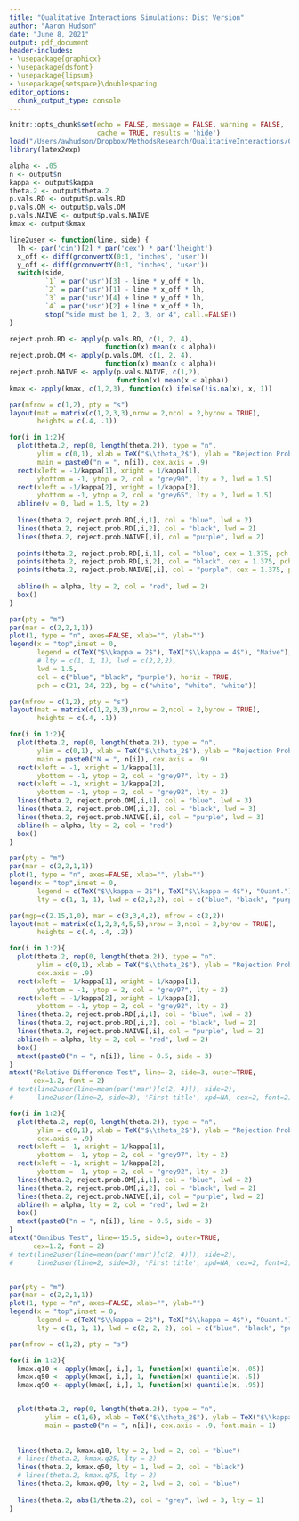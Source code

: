 ```yaml
---
title: "Qualitative Interactions Simulations: Dist Version"
author: "Aaron Hudson"
date: "June 8, 2021"
output: pdf_document
header-includes:
- \usepackage{graphicx}
- \usepackage{dsfont}
- \usepackage{lipsum}
- \usepackage{setspace}\doublespacing
editor_options: 
  chunk_output_type: console
---
```

```r
knitr::opts_chunk$set(echo = FALSE, message = FALSE, warning = FALSE,
                      cache = TRUE, results = 'hide')
load("/Users/awhudson/Dropbox/MethodsResearch/QualitativeInteractions/Code/Sims-rev-su2022/sim_output.rda")
library(latex2exp)

alpha <- .05
n <- output$n
kappa <- output$kappa
theta.2 <- output$theta.2
p.vals.RD <- output$p.vals.RD
p.vals.OM <- output$p.vals.OM
p.vals.NAIVE <- output$p.vals.NAIVE
kmax <- output$kmax

line2user <- function(line, side) {
  lh <- par('cin')[2] * par('cex') * par('lheight')
  x_off <- diff(grconvertX(0:1, 'inches', 'user'))
  y_off <- diff(grconvertY(0:1, 'inches', 'user'))
  switch(side,
         `1` = par('usr')[3] - line * y_off * lh,
         `2` = par('usr')[1] - line * x_off * lh,
         `3` = par('usr')[4] + line * y_off * lh,
         `4` = par('usr')[2] + line * x_off * lh,
         stop("side must be 1, 2, 3, or 4", call.=FALSE))
}

reject.prob.RD <- apply(p.vals.RD, c(1, 2, 4), 
                        function(x) mean(x < alpha))
reject.prob.OM <- apply(p.vals.OM, c(1, 2, 4), 
                        function(x) mean(x < alpha))
reject.prob.NAIVE <- apply(p.vals.NAIVE, c(1,2),
                           function(x) mean(x < alpha))
kmax <- apply(kmax, c(1,2,3), function(x) ifelse(!is.na(x), x, 1))
```
\setlength{\abovedisplayskip}{0pt}
\setlength{\belowdisplayskip}{0pt}

```r
par(mfrow = c(1,2), pty = "s")
layout(mat = matrix(c(1,2,3,3),nrow = 2,ncol = 2,byrow = TRUE),
       heights = c(.4, .1))

for(i in 1:2){
  plot(theta.2, rep(0, length(theta.2)), type = "n",
       ylim = c(0,1), xlab = TeX("$\\theta_2$"), ylab = "Rejection Probability",
       main = paste0("n = ", n[i]), cex.axis = .9)
  rect(xleft = -1/kappa[1], xright = 1/kappa[1],
       ybottom = -1, ytop = 2, col = "grey90", lty = 2, lwd = 1.5)
  rect(xleft = -1/kappa[2], xright = 1/kappa[2],
       ybottom = -1, ytop = 2, col = "grey65", lty = 2, lwd = 1.5)
  abline(v = 0, lwd = 1.5, lty = 2)
  
  lines(theta.2, reject.prob.RD[,i,1], col = "blue", lwd = 2)
  lines(theta.2, reject.prob.RD[,i,2], col = "black", lwd = 2)
  lines(theta.2, reject.prob.NAIVE[,i], col = "purple", lwd = 2)
  
  points(theta.2, reject.prob.RD[,i,1], col = "blue", cex = 1.375, pch = 21, bg = "white", lwd = 1.5)
  points(theta.2, reject.prob.RD[,i,2], col = "black", cex = 1.375, pch = 24, bg = "white", lwd = 1.5)
  points(theta.2, reject.prob.NAIVE[,i], col = "purple", cex = 1.375, pch = 22, bg = "white", lwd = 1.5)
  
  abline(h = alpha, lty = 2, col = "red", lwd = 2)
  box()
}

par(pty = "m")
par(mar = c(2,2,1,1))
plot(1, type = "n", axes=FALSE, xlab="", ylab="")
legend(x = "top",inset = 0,
       legend = c(TeX("$\\kappa = 2$"), TeX("$\\kappa = 4$"), "Naive"),
       # lty = c(1, 1, 1), lwd = c(2,2,2),
       lwd = 1.5,
       col = c("blue", "black", "purple"), horiz = TRUE,
       pch = c(21, 24, 22), bg = c("white", "white", "white"))
```

```r
par(mfrow = c(1,2), pty = "s")
layout(mat = matrix(c(1,2,3,3),nrow = 2,ncol = 2,byrow = TRUE),
       heights = c(.4, .1))

for(i in 1:2){
  plot(theta.2, rep(0, length(theta.2)), type = "n",
       ylim = c(0,1), xlab = TeX("$\\theta_2$"), ylab = "Rejection Probability",
       main = paste0("N = ", n[i]), cex.axis = .9)
  rect(xleft = -1, xright = 1/kappa[1],
       ybottom = -1, ytop = 2, col = "grey97", lty = 2)
  rect(xleft = -1, xright = 1/kappa[2],
       ybottom = -1, ytop = 2, col = "grey92", lty = 2)
  lines(theta.2, reject.prob.OM[,i,1], col = "blue", lwd = 3)
  lines(theta.2, reject.prob.OM[,i,2], col = "black", lwd = 3)
  lines(theta.2, reject.prob.NAIVE[,i], col = "purple", lwd = 3)
  abline(h = alpha, lty = 2, col = "red")
  box()
}

par(pty = "m")
par(mar = c(2,2,1,1))
plot(1, type = "n", axes=FALSE, xlab="", ylab="")
legend(x = "top",inset = 0,
       legend = c(TeX("$\\kappa = 2$"), TeX("$\\kappa = 4$"), "Quant."),
       lty = c(1, 1, 1), lwd = c(2,2,2), col = c("blue", "black", "purple"), horiz = TRUE)
```

```r
par(mgp=c(2.15,1,0), mar = c(3,3,4,2), mfrow = c(2,2))
layout(mat = matrix(c(1,2,3,4,5,5),nrow = 3,ncol = 2,byrow = TRUE),
       heights = c(.4, .4, .2))

for(i in 1:2){
  plot(theta.2, rep(0, length(theta.2)), type = "n",
       ylim = c(0,1), xlab = TeX("$\\theta_2$"), ylab = "Rejection Probability",
       cex.axis = .9)
  rect(xleft = -1/kappa[1], xright = 1/kappa[1],
       ybottom = -1, ytop = 2, col = "grey97", lty = 2)
  rect(xleft = -1/kappa[2], xright = 1/kappa[2],
       ybottom = -1, ytop = 2, col = "grey92", lty = 2)
  lines(theta.2, reject.prob.RD[,i,1], col = "blue", lwd = 2)
  lines(theta.2, reject.prob.RD[,i,2], col = "black", lwd = 2)
  lines(theta.2, reject.prob.NAIVE[,i], col = "purple", lwd = 2)
  abline(h = alpha, lty = 2, col = "red", lwd = 2)
  box()
  mtext(paste0("n = ", n[i]), line = 0.5, side = 3)
}
mtext("Relative Difference Test", line=-2, side=3, outer=TRUE,
      cex=1.2, font = 2)
# text(line2user(line=mean(par('mar')[c(2, 4)]), side=2), 
#      line2user(line=2, side=3), 'First title', xpd=NA, cex=2, font=2)

for(i in 1:2){
  plot(theta.2, rep(0, length(theta.2)), type = "n",
       ylim = c(0,1), xlab = TeX("$\\theta_2$"), ylab = "Rejection Probability",
       cex.axis = .9)
  rect(xleft = -1, xright = 1/kappa[1],
       ybottom = -1, ytop = 2, col = "grey97", lty = 2)
  rect(xleft = -1, xright = 1/kappa[2],
       ybottom = -1, ytop = 2, col = "grey92", lty = 2)
  lines(theta.2, reject.prob.OM[,i,1], col = "blue", lwd = 2)
  lines(theta.2, reject.prob.OM[,i,2], col = "black", lwd = 2)
  lines(theta.2, reject.prob.NAIVE[,i], col = "purple", lwd = 2)
  abline(h = alpha, lty = 2, col = "red", lwd = 2)
  box()
  mtext(paste0("n = ", n[i]), line = 0.5, side = 3)
}
mtext("Omnibus Test", line=-15.5, side=3, outer=TRUE,
      cex=1.2, font = 2)
# text(line2user(line=mean(par('mar')[c(2, 4)]), side=2), 
#      line2user(line=2, side=3), 'First title', xpd=NA, cex=2, font=2)


par(pty = "m")
par(mar = c(2,2,1,1))
plot(1, type = "n", axes=FALSE, xlab="", ylab="")
legend(x = "top",inset = 0,
       legend = c(TeX("$\\kappa = 2$"), TeX("$\\kappa = 4$"), "Quant."),
       lty = c(1, 1, 1), lwd = c(2, 2, 2), col = c("blue", "black", "purple"), horiz = TRUE)
```

```r
par(mfrow = c(1,2), pty = "s")

for(i in 1:2){
  kmax.q10 <- apply(kmax[, i,], 1, function(x) quantile(x, .05))
  kmax.q50 <- apply(kmax[, i,], 1, function(x) quantile(x, .5))
  kmax.q90 <- apply(kmax[, i,], 1, function(x) quantile(x, .95))


  plot(theta.2, rep(0, length(theta.2)), type = "n",
         ylim = c(1,6), xlab = TeX("$\\theta_2$"), ylab = TeX("$\\kappa_{max}$"),
         main = paste0("n = ", n[i]), cex.axis = .9, font.main = 1)
  
  
  lines(theta.2, kmax.q10, lty = 2, lwd = 2, col = "blue")
  # lines(theta.2, kmax.q25, lty = 2)
  lines(theta.2, kmax.q50, lty = 1, lwd = 2, col = "black")
  # lines(theta.2, kmax.q75, lty = 2)
  lines(theta.2, kmax.q90, lty = 2, lwd = 2, col = "blue")
  
  lines(theta.2, abs(1/theta.2), col = "grey", lwd = 3, lty = 1)
}
```